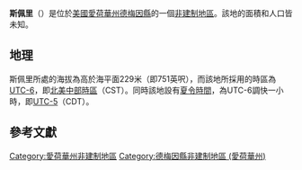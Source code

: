 {{noteTA
|G1=USState
|G2=地名
|G3=Unit
}}
{{Infobox settlement
|official_name            = 斯佩里
|native_name = Sperry
|settlement_type          = [[非建制地區|非建制地區]]
|image_skyline            = 
|imagesize                = 
|image_map                = 
|mapsize                  = 
|pushpin_map              = USA Iowa
|pushpin_label            = 斯佩里
|pushpin_label_position   = top
|pushpin_map_caption      = 斯佩里在愛荷華州的位置
|subdivision_type         = [[世界政區索引|國家]]
|subdivision_type1        = [[美国州份|州份]]
|subdivision_type2        = [[愛荷華州行政区划|縣]]
|subdivision_name         = [[美国|美国]]
|subdivision_name1        = [[愛荷華州|愛荷華州]]
|subdivision_name2        = [[德梅因縣_(愛荷華州)|德梅因縣]]
|elevation_ft             = 751
|elevation_m              = 229
|area_total_km2           = 
|area_total_sq_mi         = 
|area_land_km2            = 
|area_land_sq_mi          = 
|area_water_km2           = 
|area_water_sq_mi         = 
|population_as_of         = 2010
|population_footnotes     = 
|population_total         = 
|population_metro         = 
|population_density_km2   = auto
|population_density_sq_mi = auto
|timezone                 = [[北美中部时区|北美中部时区]]
|utc_offset               = -6
|coordinates              = {{coord|40|57|25|N|91|09|24|W|display=inline,title}}
| coor_pinpoint           = 
| coordinates_footnotes   = 
|timezone_DST             = CDT
|utc_offset_DST           = -5
|postal_code_type         = [[美國郵區編號|郵區編號]]
|postal_code              = 52650
|area_code                = {{link-en|电话区号319|Area code 319|319}}
|blank_name = [[地名信息系统|GNIS ID]]
|blank_info = 461847<ref name="GNIS">{{cite gnis|461847|Sperry}}</ref>
}}
'''斯佩里'''（{{lang-en|Sperry}}）是位於[[美國|美國]][[愛荷華州|愛荷華州]][[德梅因縣_(愛荷華州)|德梅因縣]]的一個[[非建制地區|非建制地區]]。該地的面積和人口皆未知。

== 地理 ==
斯佩里所處的海拔為高於海平面229米（即751英呎），而該地所採用的時區為[[UTC-6|UTC-6]]，即[[北美中部時區|北美中部時區]]（CST）。同時該地設有[[夏令時間|夏令時間]]，為UTC-6調快一小時，即[[UTC-5|UTC-5]]（CDT）。

== 參考文獻 ==
{{reflist}}

{{德梅因縣 (愛荷華州)}}

{{DEFAULTSORT:Sperry}}
[[Category:愛荷華州非建制地區|Category:愛荷華州非建制地區]]
[[Category:德梅因縣非建制地區_(愛荷華州)|Category:德梅因縣非建制地區 (愛荷華州)]]

{{Iowa-geo-stub}}